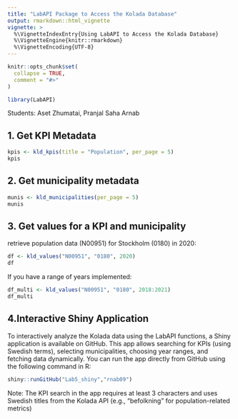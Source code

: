 ```yaml
---
title: "LabAPI Package to Access the Kolada Database"
output: rmarkdown::html_vignette
vignette: >
  %\VignetteIndexEntry{Using LabAPI to Access the Kolada Database}
  %\VignetteEngine{knitr::rmarkdown}
  %\VignetteEncoding{UTF-8}
---
```


```r
knitr::opts_chunk$set(
  collapse = TRUE,
  comment = "#>"
)
```

```r
library(LabAPI)
```
Students: Aset Zhumatai, Pranjal Saha Arnab

## 1. Get KPI Metadata
```r
kpis <- kld_kpis(title = "Population", per_page = 5)
kpis
```

## 2. Get municipality metadata
```r
munis <- kld_municipalities(per_page = 5)
munis
```

## 3. Get values for a KPI and municipality

retrieve population data (N00951) for Stockholm (0180) in 2020:

```r
df <- kld_values("N00951", "0180", 2020)
df
```

If you have a range of years implemented:

```r
df_multi <- kld_values("N00951", "0180", 2018:2021)
df_multi

```

## 4.Interactive Shiny Application

To interactively analyze the Kolada data using the LabAPI functions, a Shiny application is available on GitHub. This app allows searching for KPIs (using Swedish terms), selecting municipalities, choosing year ranges, and fetching data dynamically.
You can run the app directly from GitHub using the following command in R:

```r
shiny::runGitHub("Lab5_shiny","rnab09")
```
Note: The KPI search in the app requires at least 3 characters and uses Swedish titles from the Kolada API (e.g., "befolkning" for population-related metrics)
